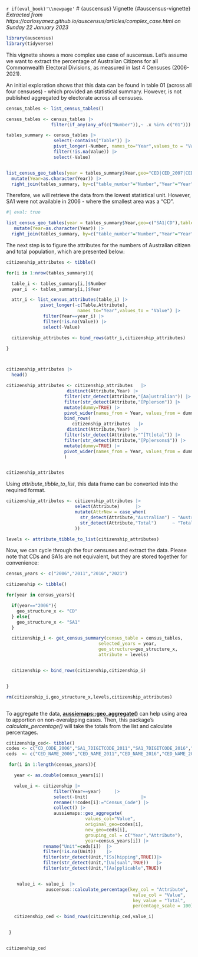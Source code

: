 `r if(eval_book)'\\newpage'`
# {auscensus} Vignette {#auscensus-vignette}
*Extracted from https://carlosyanez.github.io/auscensus/articles/complex_case.html on Sunday 22 January 2023*

```r
library(auscensus)
library(tidyverse)

```


This vignette shows a more complex use case of auscensus. Let's assume we want to extract the percentage of Australian Citizens for all Commonwealth Electoral Divisions, as measured in last 4 Censuses (2006-2021).

An initial exploration shows that this data can be found in table 01 (across all four censuses) - which provided an statistical summary. However, is not published aggregated by electorate across all censuses.


```r

census_tables <- list_census_tables() 

census_tables <- census_tables |>
                 filter(if_any(any_of(c("Number")),~ .x %in% c("01"))) 

tables_summary <- census_tables |>
                  select(-contains("Table")) |>
                  pivot_longer(-Number, names_to="Year",values_to = "Value") |>
                  filter(!is.na(Value)) |>
                  select(-Value)


list_census_geo_tables(year = tables_summary$Year,geo="CED|CED_2007|CED_2004",table_number = tables_summary$Number) |>
  mutate(Year=as.character(Year)) |>
  right_join(tables_summary, by=c("table_number"="Number","Year"="Year"))

```


Therefore, we will retrieve the data from the lowest statistical unit. However, SA1 were not available in 2006 - where the smallest area was a "CD".

```r
#| eval: true

list_census_geo_tables(year = tables_summary$Year,geo=c("SA1|CD"),table_number = tables_summary$Number) |>
   mutate(Year=as.character(Year)) |>
  right_join(tables_summary, by=c("table_number"="Number","Year"="Year")) 


```

The next step is to figure the attributes for the numbers of Australian citizen and total population, which are presented below:


```r

citizenship_attributes <- tibble()

for(i in 1:nrow(tables_summary)){

  table_i <- tables_summary[i,]$Number
  year_i  <- tables_summary[i,]$Year

  attr_i <- list_census_attributes(table_i) |> 
             pivot_longer(-c(Table,Attribute),
                           names_to="Year",values_to = "Value") |>
              filter(Year==year_i) |>
              filter(!is.na(Value)) |>
              select(-Value)

  citizenship_attributes <- bind_rows(attr_i,citizenship_attributes)

}



citizenship_attributes |>
  head()

```

```r

citizenship_attributes <- citizenship_attributes   |> 
                       distinct(Attribute,Year) |>
                      filter(str_detect(Attribute,"[Aa]ustralian")) |>
                      filter(str_detect(Attribute,"[Pp]erson")) |>
                      mutate(dummy=TRUE) |>
                      pivot_wider(names_from = Year, values_from = dummy)  |>
                      bind_rows(
                         citizenship_attributes   |> 
                       distinct(Attribute,Year) |>
                      filter(str_detect(Attribute,"^[Tt]otal")) |>
                      filter(str_detect(Attribute,"[Pp]ersons$")) |>
                      mutate(dummy=TRUE) |>
                      pivot_wider(names_from = Year, values_from = dummy)
                      )


citizenship_attributes 
```

Using *attribute_tibble_to_list*, this data frame can be converted into the required format.

```r

citizenship_attributes <- citizenship_attributes |>
                          select(Attribute)      |>
                          mutate(AttrNew = case_when(
                            str_detect(Attribute,"Australian") ~ "Australian Citizens",
                            str_detect(Attribute,"Total")      ~ "Total"
                          ))

levels <- attribute_tibble_to_list(citizenship_attributes)
```


Now,  we can cycle through the four censuses and extract the data. Please note that CDs and SA1s are not equivalent, but they are stored together for convenience:


```r
census_years <- c("2006","2011","2016","2021")

citizenship <- tibble()

for(year in census_years){

  if(year=="2006"){
    geo_structure_x <- "CD"
  } else{
    geo_structure_x <- "SA1"
  }

  citizenship_i <- get_census_summary(census_table = census_tables,
                                   selected_years = year,
                                   geo_structure=geo_structure_x,
                                   attribute = levels) 


  citizenship <- bind_rows(citizenship,citizenship_i)


}

rm(citizenship_i,geo_structure_x,levels,citizenship_attributes)



```


To aggregate the data,  **[aussiemaps::geo_aggregate()](https://gh.carlosyanez.id.au/aussiemaps/)** can help using area to apportion on non-overalpping cases. Then, this package's *calculate_percentage()* will take the totals from the list and calculate percentages.


```r

citizenship_ced<- tibble()
codes <- c("CD_CODE_2006","SA1_7DIGITCODE_2011","SA1_7DIGITCODE_2016","SA1_CODE_2021")
ceds  <- c("CED_NAME_2006","CED_NAME_2011","CED_NAME_2016","CED_NAME_2021")

 for(i in 1:length(census_years)){

   year <- as.double(census_years[i])

   value_i <- citizenship |> 
                  filter(Year==year)     |>
                  select(-Unit)                    |>
                  rename(!!codes[i]:="Census_Code") |>
                  collect() |>
                  aussiemaps::geo_aggregate(
                              values_col="Value",
                              original_geo=codes[i],
                              new_geo=ceds[i],
                              grouping_col = c("Year","Attribute"),
                              year=census_years[i]) |>
              rename("Unit"=ceds[i])  |>
              filter(!is.na(Unit))    |>
              filter(str_detect(Unit,"[Ss]hipping",TRUE))|>
              filter(str_detect(Unit,"[Uu]sual",TRUE))   |>
              filter(str_detect(Unit,"[Aa]pplicable",TRUE)) 


    value_i <- value_i  |> 
               auscensus::calculate_percentage(key_col = "Attribute",
                                                value_col = "Value",
                                                key_value = "Total",
                                                percentage_scale = 100)

   citizenship_ced <- bind_rows(citizenship_ced,value_i)


 }


citizenship_ced 

```
